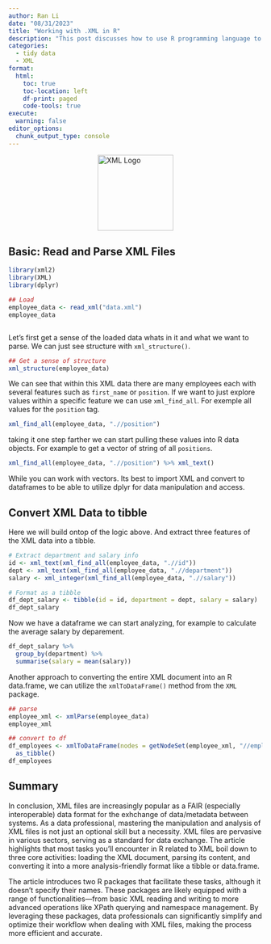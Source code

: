 ```yaml
---
author: Ran Li
date: "08/31/2023"
title: "Working with .XML in R"
description: "This post discusses how to use R programming language to read, parse, and manipulate XML files, covering two R packages and techniques for accessing elements and converting XML files to R data structures like tibbles and data.frames. In this post we will with two packages xml2 and XML."
categories:
  - tidy data
  - XML
format: 
  html:
    toc: true
    toc-location: left
    df-print: paged
    code-tools: true
execute: 
  warning: false
editor_options: 
  chunk_output_type: console
---
```


<img src="images/xml-logo.jpg" alt="XML Logo" style="height: 150px; display: block; margin: auto;"/>


## Basic: Read and Parse XML Files


```r
library(xml2)
library(XML)
library(dplyr)

## Load 
employee_data <- read_xml("data.xml")
employee_data



```

Let's first get a sense of the loaded data whats in it and what we want to parse. We can just see structure with `xml_structure()`.

 
```r
## Get a sense of structure
xml_structure(employee_data)  
```


We can see that within this XML data there are many employees each with several features such as `first_name` or `position`. If we want to just explore values within a specific feature we can use `xml_find_all`. For exemple all values for the `position` tag.


```r
xml_find_all(employee_data, ".//position")
```

taking it one step farther we can start pulling these values into R data objects. For example to get a vector of string of all `positions`.

```r
xml_find_all(employee_data, ".//position") %>% xml_text()
```

While you can work with vectors. Its best to import XML and convert to dataframes to be able to utilize dplyr for data manipulation and access.

## Convert XML Data to tibble

Here we will build ontop of the logic above. And extract three features of the XML data into a tibble. 


```r
# Extract department and salary info
id <- xml_text(xml_find_all(employee_data, ".//id"))
dept <- xml_text(xml_find_all(employee_data, ".//department"))
salary <- xml_integer(xml_find_all(employee_data, ".//salary"))

# Format as a tibble
df_dept_salary <- tibble(id = id, department = dept, salary = salary)
df_dept_salary
```

Now we have a dataframe we can start analyzing, for example to calculate the average salary by deparement.

```r
df_dept_salary %>% 
  group_by(department) %>% 
  summarise(salary = mean(salary))

```


Another approach to converting the entire XML document into an R data.frame, we can utilize the `xmlToDataFrame()` method from the `XML` package. 


```r
## parse
employee_xml <- xmlParse(employee_data)
employee_xml

## convert to df
df_employees <- xmlToDataFrame(nodes = getNodeSet(employee_xml, "//employee")) %>%
  as_tibble()
df_employees
```


## Summary

In conclusion, XML files are increasingly popular as a FAIR (especially interoperable) data format for the exhchange of data/metadata between systems. As a data professional, mastering the manipulation and analysis of XML files is not just an optional skill but a necessity. XML files are pervasive in various sectors, serving as a standard for data exchange. The article highlights that most tasks you'll encounter in R related to XML boil down to three core activities: loading the XML document, parsing its content, and converting it into a more analysis-friendly format like a tibble or data.frame.

The article introduces two R packages that facilitate these tasks, although it doesn't specify their names. These packages are likely equipped with a range of functionalities—from basic XML reading and writing to more advanced operations like XPath querying and namespace management. By leveraging these packages, data professionals can significantly simplify and optimize their workflow when dealing with XML files, making the process more efficient and accurate.